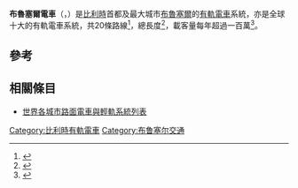 {{noteTA
|G1=Railway}}
{{Infobox tram network
| color                         =
| name                          = 布魯塞爾電車
| system                        =
| logo                          =
| image                         = Cityrunner 3005 Brussel.jpg
| caption                       = {{link-en|龐巴迪T3000|Bombardier T3000}}型號（攝於2010年）
<!-- Operation -->
| locale                        = [[比利時|比利時]][[布魯塞爾|布魯塞爾]]
| status                        = 
| routes                        = 20（2013年）<ref name="scheds" />
| owner                         = 布魯塞爾市政府
| operator                      = {{link-en|布魯塞爾社區運輸公司|Brussels Intercommunal Transport Company|STIB/MIVB}}
<!-- Infrastructure -->
| gauge                         = {{RailGauge|sg}}
| minimum_radius_of_curvature   =
| propulsion_system             = 電器化
| el                            = 600[[伏特|伏特]] [[直流電|直流電]]
| depot                         =
| stock                         =
<!-- Statistics -->
| single_track_length           =
| double_track_length           =
| total_track_length            =
| route_length                  = {{convert|138.9|km|mi}}<ref name="stats1" />
| pass_year                     = 2012年
| passengers                    = 1.235 百萬<ref name="key figures" />
| pass_percent                  =
| pass_system                   =
| mpassengers                   =
<!-- Overview -->
| map                           = [[File:Brussel_2009.png|thumb]]
| map_state                     = show
| website                       = http://www.mivb.be/index.htm?l=en STIB/MIVB {{en icon}}
<!-- First era -->
| era1_name                     = 馬匹拉動
| era1_start_year               = {{Start date|1869}}
| era1_end_year                 = {{End date|ca. 1900}}
| era1_state                    = show
| era1_system                   =
| era1_status                   = 轉換為電器化
| era1_routes                   =
| era1_owner                    =
| era1_operator                 = 
| era1_gauge                    = {{RailGauge|1435mm}}
| era1_propulsion_system        = 馬匹
| era1_depot                    =
| era1_stock                    =
| era1_single_track_length      =
| era1_double_track_length      =
| era1_total_track_length       =
| era1_route_length             =
| era1_pass_year                =
| era1_passengers               =
| era1_pass_percent             =
| era1_pass_system              =
| era1_mpassengers              =
| era1_map                      =
| era1_website                  =
<!-- Second era --> 
| era2_name                     = 蒸汽驅動
| era2_start_year               = {{Start date|1876}}
| era2_end_year                 = {{End date|1877}}
| era2_state                    = show
| era2_system                   =
| era2_status                   = 放棄實驗
| era2_routes                   = 
| era2_owner                    =
| era2_operator                 = 
| era2_gauge                    = {{RailGauge|sg}}
| era2_propulsion_system        = 蒸汽
| era2_depot                    =
| era2_stock                    =
| era2_single_track_length      =
| era2_double_track_length      =
| era2_total_track_length       =
| era2_route_length             =
| era2_pass_year                =
| era2_passengers               =
| era3_pass_percent             =
| era2_pass_system              =
| era2_mpassengers              = 
| era2_map                      =
| era2_website                  =
<!-- Third era -->
| era3_name                     = 蓄電池電車
| era3_start_year               = {{Start date|1883}}
| era3_end_year                 = {{End date|1889}}
| era3_state                    = show
| era3_system                   =
| era3_status                   = 放棄實驗
| era3_routes                   =
| era3_owner                    =
| era3_operator                 =
| era3_gauge                    = {{RailGauge|sg}}
| era3_propulsion_system        = [[可充電電池|可充電電池]] 
| era3_el                       =
| era3_depot                    =
| era3_stock                    =
| era3_single_track_length      =
| era3_double_track_length      =
| era3_total_track_length       =
| era3_route_length             =
| era3_pass_year                =
| era3_passengers               =
| era3_pass_system              =
| era3_mpassengers              =
| era3_map                      =
| era3_website                  =
<!-- Fourth era -->
| era4_name                     = 電器化
| era4_start_year               = {{Start date|1894}}至今
| era4_end_year                 =
| era4_state                    = show
| era4_system                   =
| era4_status                   = 服務中
| era4_routes                   = 
| era4_owner                    = 布魯塞爾市政府
| era4_operator                 = {{link-en|布魯塞爾社區運輸公司|Brussels Intercommunal Transport Company|STIB/MIVB}}<br>（自1954年起）
| era4_gauge                    = 
| era4_propulsion_system        = 
| era4_el                       = 
| era4_depot                    =
| era4_stock                    =
| era4_single_track_length      =
| era4_double_track_length      =
| era4_total_track_length       =
| era4_route_length             = 
| era4_pass_year                = 
| era4_passengers               =
| era4_pass_percent             =
| era4_pass_system              =
| era4_mpassengers              =
| era4_map                      = 
| era4_website                  = 
}}
'''布魯塞爾電車'''（{{lang-fr|Tramway de Bruxelles}}，{{lang-nl|Brusselse tram}}）是[[比利時|比利時]]首都及最大城市[[布魯塞爾|布魯塞爾]]的[[有軌電車|有軌電車]]系統，亦是全球十大的有軌電車系統，共20條路線<ref name="scheds">{{cite web |url=http://www.stib.be/horaires-dienstregeling.html?l=en |title=STIB - Timetables and real time |publisher=STIB/MIVB |year=2013 |accessdate=2013-09-15 |archive-date=2014-01-06 |archive-url=https://web.archive.org/web/20140106084257/http://www.stib.be/horaires-dienstregeling.html?l=en |dead-url=no }}</ref>，總長度{{convert|138.9|km|mi}}<ref name="stats1">{{cite web |url=http://www.mivb.be/irj/go/km/docs/STIB-MIVB/INTERNET/attachments/Bilan_2011/STIB_FiguresStatistics_2011.pdf |title=Activity Report 2011 - Figures & statistics '11 |publisher=STIB/MIVB |page=08 |date= |accessdate=2013-09-15 |archive-date=2017-02-23 |archive-url=https://web.archive.org/web/20170223131019/http://www.mivb.be/irj/go/km/docs/STIB-MIVB/INTERNET/attachments/Bilan_2011/STIB_FiguresStatistics_2011.pdf |dead-url=no }}</ref>，載客量每年超過一百萬<ref name="key figures">{{cite web|url=http://www.stib.be/figures.html?l=en |title=STIB - Key Figures |publisher=STIB |year=2013 |accessdate=2013-09-15 |deadurl=yes |archiveurl=https://web.archive.org/web/20130928110355/http://www.stib.be/figures.html?l=en |archivedate=2013-09-28 }}</ref>。

== 參考 ==
{{reflist}}

== 相關條目 ==
* [[世界各城市路面電車與輕軌系統列表|世界各城市路面電車與輕軌系統列表]]

{{布魯塞爾-首都大區}}

[[Category:比利時有軌電車|Category:比利時有軌電車]]
[[Category:布鲁塞尔交通|Category:布鲁塞尔交通]]